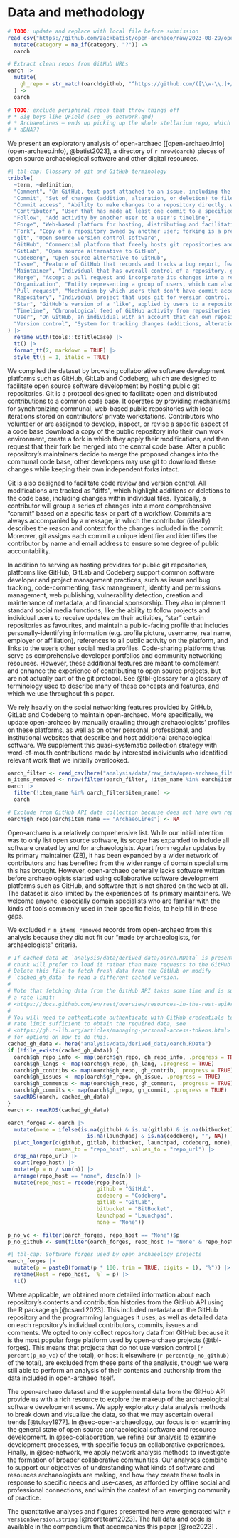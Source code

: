 # Data and methodology {#sec-data-methodology}

```r
# TODO: update and replace with local file before submission
read_csv("https://github.com/zackbatist/open-archaeo/raw/2023-08-29/open-archaeo.csv") |>
  mutate(category = na_if(category, "?")) ->
  oarch

# Extract clean repos from GitHub URLs
oarch |>
  mutate(
    gh_repo = str_match(oarch$github, "^https://github.com/([\\w-\\.]+/[\\w-\\.]+)/?.*?$")[,2]
  ) ->
  oarch

# TODO: exclude peripheral repos that throw things off
# * Big boys like QField (see _06-network.qmd)
# * ArchaeoLines – ends up picking up the whole stellarium repo, which is huge
# * aDNA??
```

We present an exploratory analysis of open-archaeo [[open-archaeo.info](open-archaeo.info), @batist2023], a directory of `r nrow(oarch)` pieces of open source archaeological software and other digital resources.


```r
#| tbl-cap: Glossary of git and GitHub terminology
tribble(
  ~term, ~definition,
  "Comment", "On GitHub, text post attached to an issue, including the first one that describes the issue",
  "Commit", "Set of changes (addition, alteration, or deletion) to files in a repository that has been recorded by git as one entry in its log",
  "Commit access", "Ability to make changes to a repository directly, without making a pull request",
  "Contributor", "User that has made at least one commit to a specified repository",
  "Follow", "Add activity by another user to a user's timeline",
  "Forge", "Web-based platform for hosting, distributing and facilitating collaboration on version controlled computer code, e.g. GitHub, GitLab, Codeberg",
  "Fork", "Copy of a repository owned by another user; forking is a prerequisite to making a pull request",
  "git", "Open source version control software",
  "GitHub", "Commercial platform that freely hosts git repositories and provides extended collaboration and social networking features, such as pull requests, issues and stars",
  "GitLab", "Open source alternative to GitHub",
  "CodeBerg", "Open source alternative to GitHub",
  "Issue", "Feature of GitHub that records and tracks a bug report, feature request or other suggestion in a repository",
  "Maintainer", "Individual that has overall control of a repository, generally assumed to be its primary contributor. Repositories can have multiple users with commit access in addition to the maintainer.",
  "Merge", "Accept a pull request and incorporate its changes into a repository.",
  "Organization", "Entity representing a group of users, which can also own repositories",
  "Pull request", "Mechanism by which users that don't have commit access to a repository can contribute to it. The repository's maintainer or another user with commit access must decide whether to merge (accept) the changes, or decline them.",
  "Repository", "Individual project that uses git for version control. Can include a mix of different types of files.",
  "Star", "GitHub's version of a 'like', applied by users to a repository.",
  "Timeline", "Chronological feed of GitHub activity from repositories a user has starred and other users they follow. Also includes repositories that a user is not following if they are 'trending' or determined relevant by GitHub's algorithm.",
  "User", "On GitHub, an individual with an account that can own repositories",
  "Version control", "System for tracking changes (additions, alterations, or deletions) in a set of files, typically but not exclusively computer code"
) |>
  rename_with(tools::toTitleCase) |>
  tt() |>
  format_tt(2, markdown = TRUE) |>
  style_tt(j = 1, italic = TRUE)
```

We compiled the dataset by browsing collaborative software development platforms such as GitHub, GitLab and Codeberg, which are designed to facilitate open source software development by hosting public git repositories.
Git is a protocol designed to facilitate open and distributed contributions to a common code base.
It operates by providing mechanisms for synchronizing communal, web-based public repositories with local iterations stored on contributors' private workstations.
Contributors who volunteer or are assigned to develop, inspect, or revise a specific aspect of a code base download a copy of the public repository into their own work environment, create a fork in which they apply their modifications, and then request that their fork be merged into the central code base.
After a public repository's maintainers decide to merge the proposed changes into the communal code base, other developers may use git to download these changes while keeping their own independent forks intact.

Git is also designed to facilitate code review and version control.
All modifications are tracked as "diffs", which highlight additions or deletions to the code base, including changes within individual files.
Typically, a contributor will group a series of changes into a more comprehensive "commit" based on a specific task or part of a workflow.
Commits are always accompanied by a message, in which the contributor (ideally) describes the reason and context for the changes included in the commit.
Moreover, git assigns each commit a unique identifier and identifies the contributor by name and email address to ensure some degree of public accountability.

In addition to serving as hosting providers for public git repositories, platforms like GitHub, GitLab and Codeberg support common software developer and project management practices, such as issue and bug tracking, code-commenting, task management, identity and permissions management, web publishing, vulnerability detection, creation and maintenance of metadata, and financial sponsorship.
They also implement standard social media functions, like the ability to follow projects and individual users to receive updates on their activities, "star" certain repositories as favourites, and maintain a public-facing profile that includes personally-identifying information (e.g. profile picture, username, real name, employer or affiliation), references to all public activity on the platform, and links to the user's other social media profiles.
Code-sharing platforms thus serve as comprehensive developer portfolios and community networking resources.
However, these additional features are meant to complement and enhance the experience of contributing to open source projects, but are not actually part of the git protocol.
See @tbl-glossary for a glossary of terminology used to describe many of these concepts and features, and which we use throughout this paper.

We rely heavily on the social networking features provided by GitHub, GitLab and Codeberg to maintain open-archaeo.
More specifically, we update open-archaeo by manually crawling through archaeologists' profiles on these platforms, as well as on other personal, professional, and institutional websites that describe and host additional archaeological software.
We supplement this quasi-systematic collection strategy with word-of-mouth contributions made by interested individuals who identified relevant work that we initially overlooked.

```r
oarch_filter <- read_csv(here("analysis/data/raw_data/open-archaeo_filter.csv"))
n_items_removed <- nrow(filter(oarch_filter, !item_name %in% oarch$item_name))
oarch |>
  filter(!item_name %in% oarch_filter$item_name) ->
  oarch

# Exclude from GitHub API data collection because does not have own repo
oarch$gh_repo[oarch$item_name == "ArchaeoLines"] <- NA
```

Open-archaeo is a relatively comprehensive list.
While our initial intention was to only list open source software, its scope has expanded to include all software created by and for archaeologists.
Apart from regular updates by its primary maintainer (ZB), it has been expanded by a wider network of contributors and has benefited from the wider range of domain specialisms this has brought.
However, open-archaeo generally lacks software written before archaeologists started using collaborative software development platforms such as GitHub, and software that is not shared on the web at all.
The dataset is also limited by the experiences of its primary maintainers.
We welcome anyone, especially domain specialists who are familiar with the kinds of tools commonly used in their specific fields, to help fill in these gaps.

We excluded `r n_items_removed` records from open-archaeo from this analysis because they did not fit our "made by archaeologists, for archaeologists" criteria.

```r
# If cached data at `analysis/data/derived_data/oarch.RData` is present, this
# chunk will prefer to load it rather than make requests to the GitHub API.
# Delete this file to fetch fresh data from the GitHub or modify 
# `cached_gh_data` to read a different cached version.
#
# Note that fetching data from the GitHub API takes some time and is subject to
# a rate limit:
# <https://docs.github.com/en/rest/overview/resources-in-the-rest-api#rate-limiting>
#
# You will need to authenticate authenticate with GitHub credentials to get a
# rate limit sufficient to obtain the required data, see 
# <https://gh.r-lib.org/articles/managing-personal-access-tokens.html>
# for options on how to do this.
cached_gh_data <- here("analysis/data/derived_data/oarch.RData")
if (!file_exists(cached_gh_data)) {
  oarch$gh_repo_info <- map(oarch$gh_repo, gh_repo_info, .progress = TRUE)
  oarch$gh_langs <- map(oarch$gh_repo, gh_lang, .progress = TRUE)
  oarch$gh_contribs <- map(oarch$gh_repo, gh_contrib, .progress = TRUE)
  oarch$gh_issues <- map(oarch$gh_repo, gh_issue, .progress = TRUE)
  oarch$gh_comments <- map(oarch$gh_repo, gh_comment, .progress = TRUE)
  oarch$gh_commits <- map(oarch$gh_repo, gh_commit, .progress = TRUE)
  saveRDS(oarch, cached_gh_data)
}
oarch <- readRDS(cached_gh_data)
```

```r
oarch_forges <- oarch |>
  mutate(none = ifelse(is.na(github) & is.na(gitlab) & is.na(bitbucket) &
                         is.na(launchpad) & is.na(codeberg), "", NA)) |>
  pivot_longer(c(github, gitlab, bitbucket, launchpad, codeberg, none),
               names_to = "repo_host", values_to = "repo_url") |>
  drop_na(repo_url) |>
  count(repo_host) |>
  mutate(p = n / sum(n)) |>
  arrange(repo_host == "none", desc(n)) |>
  mutate(repo_host = recode(repo_host,
                            github = "GitHub",
                            codeberg = "Codeberg",
                            gitlab = "GitLab",
                            bitbucket = "BitBucket",
                            launchpad = "Launchpad",
                            none = "None"))

p_no_vc <- filter(oarch_forges, repo_host == "None")$p
p_no_github <- sum(filter(oarch_forges, repo_host != "None" & repo_host != "GitHub")$p)
```

```r
#| tbl-cap: Software forges used by open archaeology projects
oarch_forges |>
  mutate(p = paste0(format(p * 100, trim = TRUE, digits = 1), "%")) |>
  rename(Host = repo_host, `%` = p) |>
  tt()
```

Where applicable, we obtained more detailed information about each repository's contents and contribution histories from the GitHub API using the R package `gh` [@csardi2023].
This included metadata on the GitHub repository and the programming languages it uses, as well as detailed data on each repository's individual contributors, commits, issues and comments.
We opted to only collect repository data from GitHub because it is the most popular forge platform used by open-archaeo projects (@tbl-forges).
This means that projects that do not use version control (`r percent(p_no_vc)` of the total), or host it elsewhere (`r percent(p_no_github)` of the total), are excluded from these parts of the analysis, though we were still able to perform an analysis of their contents and authorship from the data included in open-archaeo itself.

The open-archaeo dataset and the supplemental data from the GitHub API provide us with a rich resource to explore the makeup of the archaeological software development scene.
We apply exploratory data analysis methods to break down and visualize the data, so that we may ascertain overall trends [@tukey1977].
In @sec-open-archaeology, our focus is on examining the general state of open source archaeological software and resource development.
In @sec-collaboration, we refine our analysis to examine development processes, with specific focus on collaborative experiences.
Finally, in @sec-network, we apply network analysis methods to investigate the formation of broader collaborative communities.
Our analyses combine to support our objectives of understanding what kinds of software and resources archaeologists are making, and how they create these tools in response to specific needs and use-cases, as afforded by offline social and professional connections, and within the context of an emerging community of practice.

The quantitative analyses and figures presented here were generated with `r version$version.string` [@rcoreteam2023].
The full data and code is available in the compendium that accompanies this paper [@roe2023] <!-- reference should be updated to reflect the actual version number and date -->.
